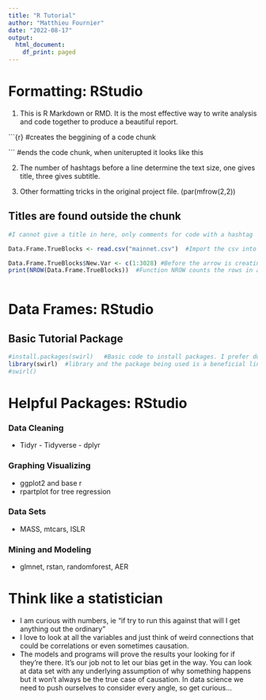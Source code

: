```yaml
---
title: "R Tutorial"
author: "Matthieu Fournier"
date: "2022-08-17"
output:
  html_document:
    df_print: paged
---
```


# Formatting: RStudio

1. This is R Markdown or RMD. It is the most effective way to write analysis and code together to produce a beautiful report.

```{r}    #creates the beggining of a code chunk

```       #ends the code chunk, when uniterupted it looks like this


2. The number of hashtags before a line determine the text size, one gives title, three gives subtitle.


3. Other formatting tricks in the original project file. (par(mfrow(2,2))

## Titles are found outside the chunk
```r
#I cannot give a title in here, only comments for code with a hashtag

Data.Frame.TrueBlocks <- read.csv("mainnet.csv")  #Import the csv into R, we now have a data frame

Data.Frame.TrueBlocks$New.Var <- c(1:3028) #Before the arrow is creating a new column in the data frame. After is giving it the values of a vector 1-3028 given because thats the number of columns
print(NROW(Data.Frame.TrueBlocks))  #Function NROW counts the rows in a data frame and print gives the display below when the chunk is ran, green arrow up there. 
 
```

# Data Frames: RStudio

## Basic Tutorial Package
```r
#install.packages(swirl)   #Basic code to install packages. I prefer doing this through the packages portal in my bottom right corner
library(swirl)  #library and the package being used is a beneficial line of to ensure the package is installed and running in this code chunk
#swirl()
```

# Helpful Packages: RStudio

### Data Cleaning
- Tidyr - Tidyverse - dplyr

### Graphing Visualizing
- ggplot2 and base r
- rpartplot for tree regression

### Data Sets
- MASS, mtcars, ISLR

### Mining and Modeling
- glmnet, rstan, randomforest, AER

# Think like a statistician
- I am curious with numbers, ie "if try to run this against that will I get anything out the ordinary"
- I love to look at all the variables and just think of weird connections that could be correlations or even sometimes causation.
- The models and programs will prove the results your looking for if they're there. It's our job not to let our  bias get in the way. You can look at data set with any underlying assumption of why something happens but it won't always be the true case of causation. In data science we need to push ourselves to consider every angle, so get curious...